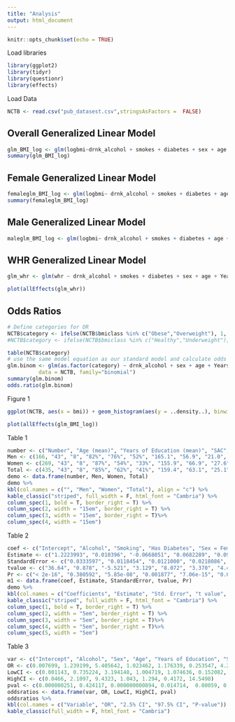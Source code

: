 ---
title: "Analysis"
output: html_document
---

```{r setup, include=FALSE}
knitr::opts_chunk$set(echo = TRUE)
```

Load libraries

```{r}
library(ggplot2)
library(tidyr)
library(questionr)
library(effects)
```


Load Data
```{r}
NCTB <- read.csv("pub_datasest.csv",stringsAsFactors =  FALSE)
```


## Overall Generalized Linear Model

```{r}
glm_BMI_log <- glm(logbmi~drnk_alcohol + smokes + diabetes + sex + age + Years.of.education, data= NCTB)
summary(glm_BMI_log)
```

## Female Generalized Linear Model

```{r}
femaleglm_BMI_log <- glm(logbmi~ drnk_alcohol + smokes + diabetes + age + Years.of.education, data=subset(NCTB, sex==2))
summary(femaleglm_BMI_log)
```


## Male Generalized Linear Model

```{r}
maleglm_BMI_log <- glm(logbmi~ drnk_alcohol + smokes + diabetes + age + Years.of.education, data=subset(NCTB, sex==1))

```

## WHR Generalized Linear Model

```{r}
glm_whr <- glm(whr ~ drnk_alcohol + smokes + diabetes + sex + age + Years.of.education, data = NCTB)

plot(allEffects(glm_whr))
```

## Odds Ratios

```{r}
# Define categories for OR
NCTB$category <- ifelse(NCTB$bmiclass %in% c("Obese","Overweight"), 1, 0)
#NCTB$category <- ifelse(NCTB$bmiclass %in% c("Healthy","Underweight"), 0, NCTB$category)

table(NCTB$category)
# use the same model equation as our standard model and calculate odds ratios
glm.binom <- glm(as.factor(category) ~ drnk_alcohol + sex + age + Years.of.education + smokes + diabetes, 
          data = NCTB, family="binomial")
summary(glm.binom)
odds.ratio(glm.binom)
```




Figure 1

```{r}
ggplot(NCTB, aes(x = bmi)) + geom_histogram(aes(y = ..density..), binwidth = 1, color = "grey30", fill = "lightblue") + geom_density(alpha = .2, fill = "antiquewhite3") + ggtitle("BMI Distribution") + xlab("BMI") + ylab("Density") + theme(plot.title = element_text(hjust = 0.5)) + theme(plot.title=element_text(family="AvantGarde", size=15))
```

```{r}
plot(allEffects(glm_BMI_log))
```



Table 1
```{r}
number <- c("Number", "Age (mean)", "Years of Education (mean)", "SAC", "Smokes", "Drinks Alcohol", "Height (cm)(mean)", "Weight (kg) (mean)", "BMI (mean)", "WHR (mean)", "Underweight", "Healthy", "Overweight", "Obese")
Men <- c(166, "43", "8", "82%", "76%", "52%", "165.1", "56.9", "21.0", "0.84", "39.8% (n=66)", "41.6% (n=69)", "13.9% (n=23)", "4.8% (n=8)")
Women <- c(269, "43", "8", "87%", "54%", "33%", "155.9", "66.9", "27.6", "0.88", "13.0% (n=35)", "30.5% (n=82)", "21.6% (n = 58)", "34.9% (n=94)")
Total <- c(435, "43", "8", "85%", "62%", "41%", "159.4", "63.1", "25.1", "0.87", "23.2% (n=101)", "34.7% (n=151)", "18.6% (n=81)", "23.5% (n=102)")
demo <- data.frame(number, Men, Women, Total)
demo %>%
kbl(col.names = c("", "Men", "Women", "Total"), align = "c") %>%
kable_classic("striped", full_width = F, html_font = "Cambria") %>% 
column_spec(1, bold = T, border_right = T) %>%
column_spec(2, width = "15em", border_right = T) %>%
column_spec(3, width = "15em", border_right = T)%>%
column_spec(4, width = "15em")
```

Table 2
```{r}
coef <- c("Intercept", "Alcohol", "Smoking", "Has Diabetes", "Sex = Female", "Age", "Years of Education")
Estimate <- c("1.2223993", "0.010396", "-0.0668051", "0.0682289", "0.0922496", "0.0014178", "0.0085889")
StandardError <- c("0.0333597", "0.0118454", "0.0121000", "0.0218086", "0.0114282", "0.0004207", "0.0019146")
tvalue <- c("36.64", "0.878", "-5.521", "3.129", "8.072", "3.370", "4.486")
Pr <- c("< 2e-16", "0.380592", "5.85e-08", "0.001877", "7.06e-15", "0.000819", "9.34e-06")
m1 <- data.frame(coef, Estimate, StandardError, tvalue, Pr)
demo %>%
kbl(col.names = c("Coefficients", "Estimate", "Std. Error", "t value", "Pr(>|t|)"), align = "c") %>%
kable_classic("striped", full_width = F, html_font = "Cambria") %>% 
column_spec(1, bold = T, border_right = T) %>%
column_spec(2, width = "5em", border_right = T) %>%
column_spec(3, width = "5em", border_right = T)%>%
column_spec(4, width = "5em", border_right = T)%>%
column_spec(5, width = "5em")
```

Table 3 
```{r}
var <- c("Intercept", "Alcohol", "Sex", "Age", "Years of Education", "Smoking", "Diabetes")
OR <- c(0.007699, 1.239199, 5.405642, 1.023462, 1.176339, 0.253547, 4.221319)
LowCI <- c(0.001143, 0.735224, 3.194148, 1.004719, 1.074636, 0.152082, 1.458455)
HighCI <- c(0.0466, 2.1097, 9.4323, 1.043, 1.294, 0.4172, 14.5498)
pval <- c(0.000000251, 0.424117, 0.000000000894, 0.014714,  0.00059, 0.0000000923, 0,012696)
oddsratios <- data.frame(var, OR, LowCI, HighCI, pval)
oddsratios %>%
kbl(col.names = c("Variable", "OR", "2.5% CI", "97.5% CI", "P-value")) %>%
kable_classic(full_width = F, html_font = "Cambria")
```

